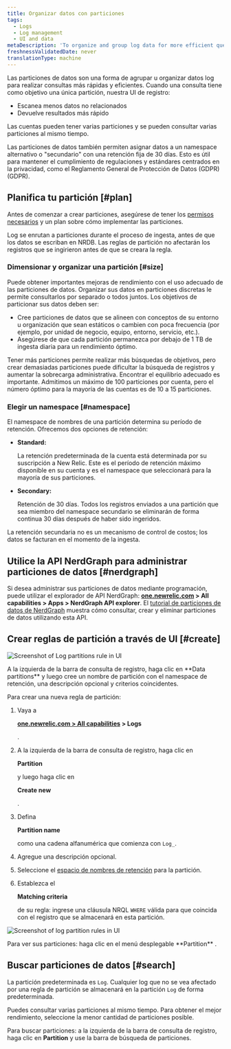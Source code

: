 ```yaml
---
title: Organizar datos con particiones
tags:
  - Logs
  - Log management
  - UI and data
metaDescription: 'To organize and group log data for more efficient querying in New Relic, use data partitions in the logs UI.'
freshnessValidatedDate: never
translationType: machine
---
```




Las particiones de datos son una forma de agrupar u organizar datos log para realizar consultas más rápidas y eficientes. Cuando una consulta tiene como objetivo una única partición, nuestra UI de registro:

* Escanea menos datos no relacionados
* Devuelve resultados más rápido

Las cuentas pueden tener varias particiones y se pueden consultar varias particiones al mismo tiempo.

Las particiones de datos también permiten asignar datos a un namespace alternativo o "secundario" con una retención fija de 30 días. Esto es útil para mantener el cumplimiento de regulaciones y estándares centrados en la privacidad, como el Reglamento General de Protección de Datos (GDPR) (GDPR).

## Planifica tu partición [#plan]

Antes de comenzar a crear particiones, asegúrese de tener los [permisos necesarios](/docs/logs/get-started/get-started-log-management#requirements) y un plan sobre cómo implementar las particiones.

<Callout variant="important">
  Log se enrutan a particiones durante el proceso de ingesta, antes de que los datos se escriban en NRDB. Las reglas de partición no afectarán los registros que se ingirieron antes de que se creara la regla.
</Callout>

### Dimensionar y organizar una partición [#size]

Puede obtener importantes mejoras de rendimiento con el uso adecuado de las particiones de datos. Organizar sus datos en particiones discretas le permite consultarlos por separado o todos juntos. Los objetivos de particionar sus datos deben ser:

* Cree particiones de datos que se alineen con conceptos de su entorno u organización que sean estáticos o cambien con poca frecuencia (por ejemplo, por unidad de negocio, equipo, entorno, servicio, etc.).
* Asegúrese de que cada partición permanezca por debajo de 1 TB de ingesta diaria para un rendimiento óptimo.

Tener más particiones permite realizar más búsquedas de objetivos, pero crear demasiadas particiones puede dificultar la búsqueda de registros y aumentar la sobrecarga administrativa. Encontrar el equilibrio adecuado es importante. Admitimos un máximo de 100 particiones por cuenta, pero el número óptimo para la mayoría de las cuentas es de 10 a 15 particiones.

### Elegir un namespace [#namespace]

El namespace de nombres de una partición determina su período de retención. Ofrecemos dos opciones de retención:

* <DoNotTranslate>**Standard:**</DoNotTranslate>

  La retención predeterminada de la cuenta está determinada por su suscripción a New Relic. Este es el período de retención máximo disponible en su cuenta y es el namespace que seleccionará para la mayoría de sus particiones.

* <DoNotTranslate>**Secondary:**</DoNotTranslate>

  Retención de 30 días. Todos los registros enviados a una partición que sea miembro del namespace secundario se eliminarán de forma continua 30 días después de haber sido ingeridos.

La retención secundaria no es un mecanismo de control de costos; los datos se facturan en el momento de la ingesta.

## Utilice la API NerdGraph para administrar particiones de datos [#nerdgraph]

Si desea administrar sus particiones de datos mediante programación, puede utilizar el explorador de API NerdGraph: <DoNotTranslate>**[one.newrelic.com](https://one.newrelic.com) > All capabilities > Apps > NerdGraph API explorer**</DoNotTranslate>. El [tutorial de particiones de datos de NerdGraph](/docs/apis/nerdgraph/examples/nerdgraph-data-partition-rules-tutorial/) muestra cómo consultar, crear y eliminar particiones de datos utilizando esta API.

## Crear reglas de partición a través de UI [#create]

<img
  title="Log data partitions rule"
  alt="Screenshot of Log partitions rule in UI"
  src={logsLogPartitions}
/>

<figcaption>
  A la izquierda de la barra de consulta de registro, haga clic en <DoNotTranslate>**Data partitions**</DoNotTranslate> y luego cree un nombre de partición con el namespace de retención, una descripción opcional y criterios coincidentes.
</figcaption>

Para crear una nueva regla de partición:

1. Vaya a

   <DoNotTranslate>**[one.newrelic.com > All capabilities](https://one.newrelic.com/all-capabilities) > Logs**</DoNotTranslate>

   .

2. A la izquierda de la barra de consulta de registro, haga clic en

   <DoNotTranslate>**Partition**</DoNotTranslate>

   y luego haga clic en

   <DoNotTranslate>**Create new**</DoNotTranslate>

   .

3. Defina

   <DoNotTranslate>**Partition name**</DoNotTranslate>

   como una cadena alfanumérica que comienza con `Log_`.

4. Agregue una descripción opcional.

5. Seleccione el [espacio de nombres de retención](#namespace) para la partición.

6. Establezca el

   <DoNotTranslate>**Matching criteria**</DoNotTranslate>

   de su regla: ingrese una cláusula NRQL `WHERE` válida para que coincida con el registro que se almacenará en esta partición.

<img
  title="Log data partitions rules"
  alt="Screenshot of log partition rules in UI"
  src={logsLogPartitionView}
/>

<figcaption>
  Para ver sus particiones: haga clic en el menú desplegable <DoNotTranslate>**Partition**</DoNotTranslate> .
</figcaption>

## Buscar particiones de datos [#search]

La partición predeterminada es `Log`. Cualquier log que no se vea afectado por una regla de partición se almacenará en la partición `Log` de forma predeterminada.

Puedes consultar varias particiones al mismo tiempo. Para obtener el mejor rendimiento, seleccione la menor cantidad de particiones posible.

Para buscar particiones: a la izquierda de la barra de consulta de registro, haga clic en <DoNotTranslate>**Partition**</DoNotTranslate> y use la barra de búsqueda de particiones.